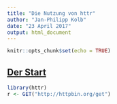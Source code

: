 ```yaml
---
title: "Die Nutzung von httr"
author: "Jan-Philipp Kolb"
date: "23 April 2017"
output: html_document
---
```


```r
knitr::opts_chunk$set(echo = TRUE)
```

## [Der Start](https://cran.r-project.org/web/packages/httr/vignettes/quickstart.html)

```r
library(httr)
r <- GET("http://httpbin.org/get")
```

